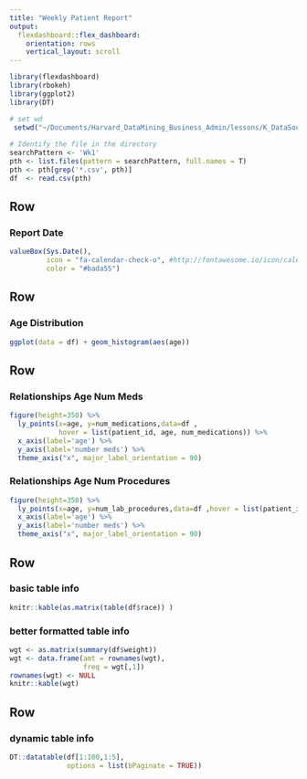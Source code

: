 ```yaml
---
title: "Weekly Patient Report"
output: 
  flexdashboard::flex_dashboard:
    orientation: rows
    vertical_layout: scroll
---
```


```r
library(flexdashboard)
library(rbokeh)
library(ggplot2)
library(DT)

# set wd
 setwd("~/Documents/Harvard_DataMining_Business_Admin/lessons/K_DataSources_Reporting/data")
 
# Identify the file in the directory
searchPattern <- 'Wk1'
pth <- list.files(pattern = searchPattern, full.names = T)
pth <- pth[grep('*.csv', pth)]
df  <- read.csv(pth)
```

Row 
-----------------------------------------------------------------------

### Report Date

```r
valueBox(Sys.Date(), 
         icon = "fa-calendar-check-o", #http://fontawesome.io/icon/calendar-check-o/
         color = "#bada55")

```

Row
-----------------------------------------------------------------------

### Age Distribution

```r
ggplot(data = df) + geom_histogram(aes(age))
```

Row {data-height=350}
-------------------------------------
   
### Relationships Age Num Meds

```r
figure(height=350) %>%
  ly_points(x=age, y=num_medications,data=df ,
            hover = list(patient_id, age, num_medications)) %>%
  x_axis(label='age') %>%
  y_axis(label='number meds') %>%
  theme_axis("x", major_label_orientation = 90) 
```   
    
### Relationships Age Num Procedures

```r
figure(height=350) %>%
  ly_points(x=age, y=num_lab_procedures,data=df ,hover = list(patient_id)) %>%
  x_axis(label='age') %>%
  y_axis(label='number meds') %>%
  theme_axis("x", major_label_orientation = 90) 
```

Row 
-------------------------------------

### basic table info

```r
knitr::kable(as.matrix(table(df$race)) )
```

### better formatted table info

```r
wgt <- as.matrix(summary(df$weight))
wgt <- data.frame(amt = rownames(wgt),
                  freq = wgt[,1])
rownames(wgt) <- NULL
knitr::kable(wgt)
```

Row 
-------------------------------------

### dynamic table info

```r
DT::datatable(df[1:100,1:5], 
              options = list(bPaginate = TRUE))
```